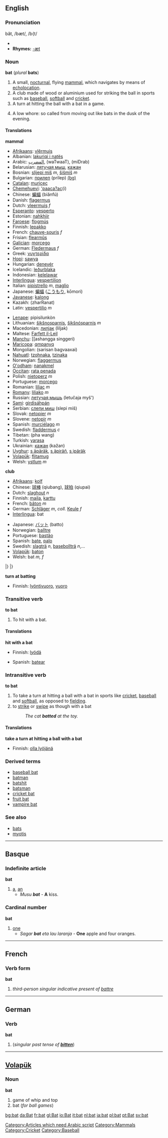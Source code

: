 ==English==
===Pronunciation===
băt, /bæt/, /b{t/
*{{audio|en-us-bat.ogg|Audio (US)}}
*'''Rhymes:''' [[Rhymes:English:-æt|-æt]]

=== Noun ===
'''bat''' (''plural'' '''bats''')

#A small, [[nocturnal]], flying [[mammal]], which navigates by means of [[echolocation]].
#A club made of wood or aluminium used for striking the ball in sports such as [[baseball]], [[softball]] and [[cricket]]. 
#A turn at hitting the ball with a bat in a game.
# {{vulgar}} A low whore: so called from moving out like bats in the dusk of the evening.

==== Translations ====
'''mammal'''
{{top}}
*[[Afrikaans]]: [[vlêrmuis]]
*Albanian: [[lakuriqi i natës]]
*Arabic: [[المضرب]], (waTwaaT), (miDrab) [[Category:Articles which need Arabic script]]
*Belarusian: [[лятучая мыш]], [[кажан]]
*Bosnian: [[slijepi miš]] ''m'', [[šišmiš]] ''m''
*Bulgarian: [[прилеп]] (prilep) [[:bg:прилеп|(bg)]]
*[[Catalan]]: [[muricec]]
*[[Chemehuevi]]: [['paaca?ac]](i)
*Chinese: [[蝙蝠]] (biănfú)
*Danish: [[flagermus]]
*Dutch: [[vleermuis]] ''f''
*[[Esperanto]]: [[vesperto]]
*Estonian: [[nahkhiir]]
*[[Faroese]]: [[flogmús]]
*Finnish: [[lepakko]]
*French: [[chauve-souris]] ''f''
*Frisian: [[flearmûs]]
*[[Galician]]: [[morcego]]
*German: [[Fledermaus]] ''f''
*Greek: [[νυχτερίδα]]
*[[Hopi]]: [[sawya]]
*Hungarian: [[denevér]]
*Icelandic: [[leðurblaka]]
*Indonesian: [[kelelawar]]
*[[Interlingua]]: [[vespertilion#Interlingua|vespertilion]]
*Italian: [[pipistrello]] ''m'', [[maglio]]
*Japanese: [[蝙蝠]] ([[こうもり]], kōmori)
*[[Javanese]]: [[kalong]]
*Kazakh: (zharRanat)
*Latin: [[vespertilio]] ''m''
{{mid}}
*[[Lenape]]: pipisilunkòn
*Lithuanian: [[šikšnosparnis]], [[šikšnósparnis]] ''m''
*Macedonian: [[лилjак]] (liljak)
*Maltese: [[Farfett il-Lejl]]
*[[Manchu]]: [[ashangga singgeri)
*[[Maricopa]]: [[qmpanyq]]
*Mongolian: (sarisan bagvaaxai)
*[[Nahuatl]]: [[tzohnaka]], [[tzinaka]]
*Norwegian: [[flaggermus]] {{c}}
*[[O'odham]]: [[nanakmel]]
*[[Occitan]]: [[rata penada]]
*Polish: [[nietoperz]] ''m''
*Portuguese: [[morcego]]
*Romanian: [[liliac]] ''m''
*[[Romany]]: [[liliako]] ''m''
*Russian: [[летучая мышь]] (letučaja myš') '' ''
*[[Sami]]: [[girdisáhpán]]
*Serbian: [[слепи миш]] (slepi miš)
*Slovak: [[netopier]] ''m''
*Slovene: [[netopir]] ''m''
*Spanish: [[murciélago]] ''m''
*Swedish: [[fladdermus]] ''c''
*Tibetan: (pha wang)
*Turkish: [[yarasa]]
*Ukrainian: [[кажан]] (kažan)
*[[Uyghur]]: [[s¸äpäräk]], [[s¸äpiräñ]], [[s¸ipäräk]]
*[[Volapük]]: [[flitamug]]
*Welsh: [[ystlum]] ''m''
{{bottom}}

'''club'''
{{top}}
*[[Afrikaans]]: [[kolf]]
*Chinese: [[球棒]] (qiubang), [[球拍]] (qiupai)
*Dutch: [[slaghout]] ''n''
*Finnish: [[maila]], [[karttu]]
*French: [[bâton]] ''m''
*German: [[Schläger]] ''m'', ''coll.'' [[Keule]] ''f''
*[[Interlingua]]: bat
{{mid}}
*Japanese: [[バット]] (batto)
*Norwegian: [[balltre]] {{n}}
*Portuguese: [[bastão]]
*Spanish: [[bate#Spanish|bate]], [[palo]]
*Swedish: [[slagträ]] ''n'', [[basebollträ]] ''n'',...
*[[Volapük]]: [[baton#Volapük|baton]]
*Welsh: bat ''m, f''
|}
|}

'''turn at batting'''
{{top}}
*Finnish: [[lyöntivuoro]], [[vuoro]]
{{mid}}
{{bottom}}

=== Transitive verb ===
'''to bat'''

#To hit with a bat.

==== Translations ====

'''hit with a bat'''
{{top}}
*Finnish: [[lyödä]]
{{mid}}
*Spanish: [[batear]]
{{bottom}}

=== Intransitive verb ===
'''to bat'''

#To take a turn at hitting a ball with a bat in sports like [[cricket]], [[baseball]] and [[softball]], as opposed to [[field]]ing.
#to [[strike]] or [[swipe]] as though with a bat
#:''The cat '''batted''' at the toy.''

==== Translations ====

'''take a turn at hitting a ball with a bat'''
{{top}}
*Finnish: [[olla lyöjänä]]
{{mid}}
{{bottom}}

===Derived terms===
*[[baseball bat]]
*[[batman]]
*[[batshit]]
*[[batsman]]
*[[cricket bat]]
*[[fruit bat]]
*[[vampire bat]]

===See also===
*[[bats]]<!--adjective: crazy-->
*[[myotis]]

----
==Basque==
=== Indefinite article ===
'''bat'''

#[[a#Indefinite article|a]], [[an#Indefinite article|an]]
#*''Musu '''bat''''' - '''A''' kiss.

=== Cardinal number ===
'''bat'''

#[[one]]
#*''Sagar '''bat''' eta lau laranja'' - '''One''' apple and four oranges.

----
==French==
===Verb form===
'''bat'''

# ''third-person singular indicative present of [[battre]]''

----
==German==
===Verb===
'''bat'''

#(''singular past tense of '''[[bitten]]''''')

----
==[[Volapük]]==
=== Noun === 
'''bat'''

#game of whip and top
#bat (''for ball games'')
[[Category:Mammals]]
[[Category:Cricket]]
[[Category:Baseball]]

[[bg:bat]]
[[da:Bat]]
[[fr:bat]]
[[gl:Bat]]
[[io:Bat]]
[[it:bat]]
[[nl:bat]]
[[ja:bat]]
[[pl:bat]]
[[pt:Bat]]
[[sv:bat]]